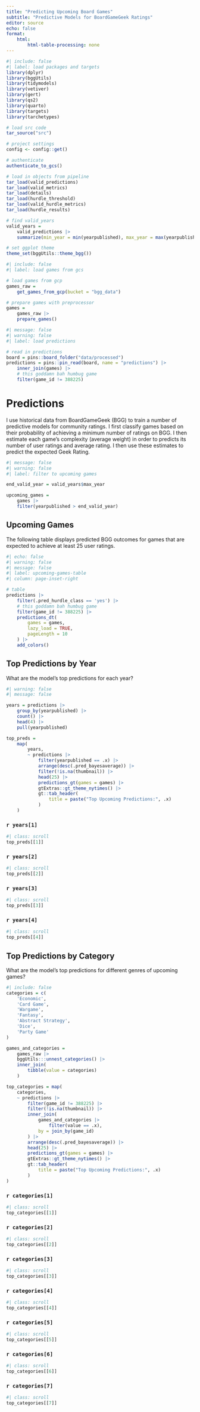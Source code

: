 ```yaml
---
title: "Predicting Upcoming Board Games"
subtitle: "Predictive Models for BoardGameGeek Ratings"
editor: source
echo: false
format: 
    html:
        html-table-processing: none
---
```


```r
#| include: false
#| label: load packages and targets
library(dplyr)
library(bggUtils)
library(tidymodels)
library(vetiver)
library(gert)
library(qs2)
library(quarto)
library(targets)
library(tarchetypes)

# load src code
tar_source("src")

# project settings
config <- config::get()

# authenticate
authenticate_to_gcs()

# load in objects from pipeline
tar_load(valid_predictions)
tar_load(valid_metrics)
tar_load(details)
tar_load(hurdle_threshold)
tar_load(valid_hurdle_metrics)
tar_load(hurdle_results)

# find valid_years
valid_years =
    valid_predictions |>
    summarize(min_year = min(yearpublished), max_year = max(yearpublished))

# set ggplot theme
theme_set(bggUtils::theme_bgg())
```

```r
#| include: false
#| label: load games from gcs

# load games from gcp
games_raw =
    get_games_from_gcp(bucket = "bgg_data")

# prepare games with preprocessor
games =
    games_raw |>
    prepare_games()
```

```r
#| message: false
#| warning: false
#| label: load predictions

# read in predictions
board = pins::board_folder("data/processed")
predictions = pins::pin_read(board, name = "predictions") |>
    inner_join(games) |>
    # this goddamn bah humbug game
    filter(game_id != 388225)

```

# Predictions

I use historical data from BoardGameGeek (BGG) to train a number of predictive models for community ratings. I first classify games based on their probability of achieving a minimum number of ratings on BGG. I then estimate each game's complexity (average weight) in order to predicts its number of user ratings and average rating. I then use these estimates to predict the expected Geek Rating.

```r
#| message: false
#| warning: false
#| label: filter to upcoming games

end_valid_year = valid_years$max_year

upcoming_games =
    games |>
    filter(yearpublished > end_valid_year)

```

## Upcoming Games

The following table displays predicted BGG outcomes for games that are expected to achieve at least 25 user ratings.

```r
#| echo: false
#| warning: false
#| message: false
#| label: upcoming-games-table
#| column: page-inset-right

# table
predictions |>
    filter(.pred_hurdle_class == 'yes') |>
    # this goddamn bah humbug game
    filter(game_id != 388225) |>
    predictions_dt(
        games = games,
        lazy_load = TRUE,
        pageLength = 10
    ) |>
    add_colors()

```

## Top Predictions by Year

What are the model's top predictions for each year?

```r
#| warning: false
#| message: false

years = predictions |>
    group_by(yearpublished) |>
    count() |>
    head(4) |>
    pull(yearpublished)

top_preds =
    map(
        years,
        ~ predictions |>
            filter(yearpublished == .x) |>
            arrange(desc(.pred_bayesaverage)) |>
            filter(!is.na(thumbnail)) |>
            head(25) |>
            predictions_gt(games = games) |>
            gtExtras::gt_theme_nytimes() |>
            gt::tab_header(
                title = paste("Top Upcoming Predictions:", .x)
            )
    )

```

::: {.panel-tabset}

### `r years[1]`

```r
#| class: scroll
top_preds[[1]]

```

### `r years[2]`

```r
#| class: scroll
top_preds[[2]]

```

### `r years[3]`

```r
#| class: scroll
top_preds[[3]]

```

### `r years[4]`


```r
#| class: scroll
top_preds[[4]]

```

:::

## Top Predictions by Category

What are the model's top predictions for different genres of upcoming games?

```r
#| include: false
categories = c(
    'Economic',
    'Card Game',
    'Wargame',
    'Fantasy',
    'Abstract Strategy',
    'Dice',
    'Party Game'
)

games_and_categories =
    games_raw |>
    bggUtils:::unnest_categories() |>
    inner_join(
        tibble(value = categories)
    )

top_categories = map(
    categories,
    ~ predictions |>
        filter(game_id != 388225) |>
        filter(!is.na(thumbnail)) |>
        inner_join(
            games_and_categories |>
                filter(value == .x),
            by = join_by(game_id)
        ) |>
        arrange(desc(.pred_bayesaverage)) |>
        head(25) |>
        predictions_gt(games = games) |>
        gtExtras::gt_theme_nytimes() |>
        gt::tab_header(
            title = paste("Top Upcoming Predictions:", .x)
        )
)

```

::: {.panel-tabset}

### `r categories[1]`

```r
#| class: scroll
top_categories[[1]]

```

### `r categories[2]`

```r
#| class: scroll
top_categories[[2]]

```

### `r categories[3]`

```r
#| class: scroll
top_categories[[3]]

```

### `r categories[4]`

```r
#| class: scroll
top_categories[[4]]

```

### `r categories[5]`

```r
#| class: scroll
top_categories[[5]]

```


### `r categories[6]`

```r
#| class: scroll
top_categories[[6]]

```

### `r categories[7]`

```r
#| class: scroll
top_categories[[7]]

```


:::

<!-- ## Hurdle Predictions

Which games are expected to receive enough ratings to be assigned a Geek rating?

```r
#| echo: false
#| message: false
#| warning: false
#| label: hurdle-table
#| column: page

predictions |>
    hurdle_dt(
        lazy_load = TRUE
    )

``` -->
